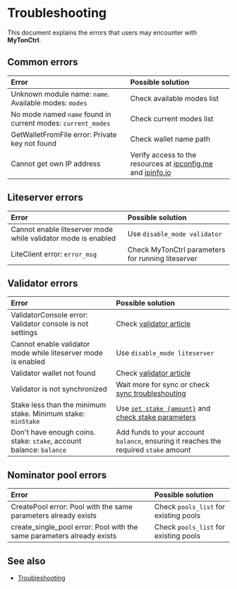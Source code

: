 
# Troubleshooting

This document explains the errors that users may encounter with **MyTonCtrl**.

## Common errors

| Error | Possible solution |
|:---------------------------------------------------------------------------|:----------------------------------------------------------------------|
| Unknown module name: `name`. Available modes: `modes` | Check available modes list |
| No mode named `name` found in current modes: `current_modes` | Check current modes list |
| GetWalletFromFile error: Private key not found | Check wallet name path |
| Cannot get own IP address | Verify access to the resources at [ipconfig.me](https://ifconfig.me/ip) and [ipinfo.io](https://ipinfo.io/ip) |

## Liteserver errors

| Error | Possible solution |
|:---------------------------------------------------------------------------|:----------------------------------------------------------------------|
| Cannot enable liteserver mode while validator mode is enabled | Use `disable_mode validator` |
| LiteClient error: `error_msg` | Check MyTonCtrl parameters for running liteserver |

## Validator errors

| Error | Possible solution |
|:---------------------------------------------------------------------------|:---------------------------------------------------------------------------------------------------------|
| ValidatorConsole error: Validator console is not settings | Check [validator article](/v3/guidelines/nodes/nodes-troubleshooting#validator-console-is-not-settings) |
| Cannot enable validator mode while liteserver mode is enabled | Use `disable_mode liteserver` |
| Validator wallet not found | Check [validator article](/v3/guidelines/nodes/running-nodes/validator-node#view-the-list-of-wallets) |
| Validator is not synchronized | Wait more for sync or check [sync troubleshouting](/v3/guidelines/nodes/nodes-troubleshooting#about-no-progress-in-node-synchronization-within-3-hours) |
| Stake less than the minimum stake. Minimum stake: `minStake` | Use [`set stake {amount}`](/v3/guidelines/nodes/running-nodes/validator-node#your-validator-is-now-ready) and [check stake parameters](/v3/documentation/network/config-params/overview#param-17) |
| Don't have enough coins. stake: `stake`, account balance: `balance` | Add funds to your account `balance`, ensuring it reaches the required `stake` amount |

## Nominator pool errors

| Error | Possible solution |
|:---------------------------------------------------------------------------|:----------------------------------------------------------------------|
| CreatePool error: Pool with the same parameters already exists | Check `pools_list` for existing pools |
| create_single_pool error: Pool with the same parameters already exists | Check `pools_list` for existing pools |

## See also

- [Troubleshooting](/v3/guidelines/nodes/nodes-troubleshooting)
<Feedback />

